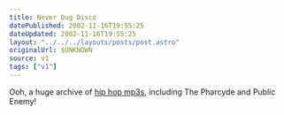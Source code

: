 ```yaml
---
title: Never Dug Disco
datePublished: 2002-11-16T19:55:25
dateUpdated: 2002-11-16T19:55:25
layout: "../../../layouts/posts/post.astro"
originalUrl: $UNKNOWN
source: v1
tags: ["v1"]
---
```


Ooh, a huge archive of [hip hop mp3s][1], including The Pharcyde and Public Enemy!

[1]: http://mafiaboyz.bnc.bg/FULL.ALBUMS/ "MAFIABOYZ Full Albums: Da ilest (apparently)"

